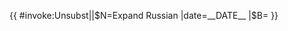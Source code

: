 {{ {{{|safesubst:}}}#invoke:Unsubst||$N=Expand Russian |date=__DATE__ |$B=
{{Expand language
| 1 = ru
| sect = {{{sect|}}}
| page = {{{1|}}}
| date = {{{date|}}}
| time = {{{time|}}}
| status = {{{fa|}}}{{{fl|}}}{{{ga|}}}
}}
}}<noinclude>{{Documentation}}</noinclude>